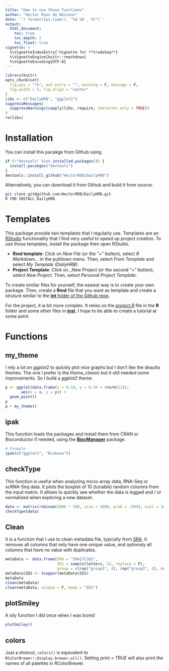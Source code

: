 ```yaml
---
title: "How to use those functions"
author: "Hector Roux de Bézieux"
date: '`r format(Sys.time(), "%d %B , %Y")`'
output:
  html_document:
    toc: true
    toc_depth: 2
    toc_float: true
vignette: >
  %\VignetteIndexEntry{'Vignette for **tradeSeq**}
  %\VignetteEngine{knitr::rmarkdown}
  %\VignetteEncoding{UTF-8}
---
```


```r
library(knitr)
opts_chunk$set(
  fig.pos = "!h", out.extra = "", warning = F, message = F,
  fig.width = 5, fig.align = "center"
)
libs <- c("DailyHRB", "ggplot2")
suppressMessages(
  suppressWarnings(sapply(libs, require, character.only = TRUE))
)
rm(libs)
```

# Installation

You can install this pacakge from Github using
```r
if (!"devtools" %in% installed.packages()) {
  install.pacakges("devtools")
}
devtools::install_github("HectorRDB/DailyHRB")
```

Alternatively, you can download it from Github and build it from source.
```bash
git clone git@github.com:HectorRDB/DailyHRB.git
R CMD INSTALL DailyHRB
```

# Templates

This package provide two templates that I regularly use. Templates are an *[RStudio](https://www.rstudio.com/)* functionality that I find very useful to speed up project creation. To use those templates, install the package then open RStudio.

- __Rmd template__: Click on _New File_ (or the "+" button), select _R Markdown..._ in the pulldown menu. Then, select _From Template_ and select _My Template (DailyHRB)_.
- __Project Template__: Click on _New Project (or the second "+" button), select _New Project_. Then, select _Personal Project Template_.

To create similar files for yourself, the easiest way is to create your own package. Then, create a __Rmd__ file that you want as template and create a struture similar to the [__int__ folder of the Github repo](https://github.com/HectorRDB/DailyHRB/tree/master/inst). 

For the project, it ia bit more complex. It relies on the *[project.R](https://github.com/HectorRDB/DailyHRB/blob/master/R/project.R)* file in the __R__ folder and some other files in [__inst__](https://github.com/HectorRDB/DailyHRB/tree/master/inst). I hope to be able to create a tutorial at some point.

# Functions
## my_theme

I rely a lot on *ggplot2* to quickly plot nice graphs but I don't like the deaults themes. The one I prefer is the *theme_classic* but it still needed some improvements. So I build a *ggplot2* theme.

```r
p <- ggplot(data.frame(x = 0:10, y = 0:10 + rnorm(11)),
       aes(x = x, y = y)) +
  geom_point()
p 
p + my_theme()
```

## ipak

This function loads the packages and install them from CRAN or Bioconductor if needed, using the [__BiocManager__](https://cran.r-project.org/web/packages/BiocManager/index.html) package.

```r
# Example
ipak(c("ggplot2", "Biobase"))
```

## checkType

This function is useful when analyzing micro-array data, RNA-Seq or scRNA-Seq data. It plots the boxplot of 10 (tunable) random columns from the input matrix. It allows to quickly see whether the data is logged and / or normalized when exploring a new dataset.

```r
data <- matrix(rnbinom(1000 * 100, size = 1000, prob = .999), ncol = 100)
checkType(data)
```

## Clean

It is a function that I use to clean metadata file, typically from [SRA](https://www.ncbi.nlm.nih.gov/sra). It removes all columns that only have one unique value, and optionaly all columns that have no value with duplicates.

```r
metaData <- data.frame(SRA = "SRA17CJQ1",
                       ID1 = sample(letters, 12, replace = F),
                       group = c(rep("group1", 4), rep("group2", 4), rep("group3", 4)))
metaData$ID2 <- toupper(metaData$ID1)
metaData
clean(metaData)
clean(metaData, unique = F, keep = "ID1")
```

## plotSmiley

A sily function I did once when I was bored

```r
plotSmiley()
```

## colors

Just a shorcut, `colors()` is equivalent to `RColorBrewer::display.brewer.all()`. Setting *print = TRUE* will also print the names of all palettes in RColorBrewer. 
